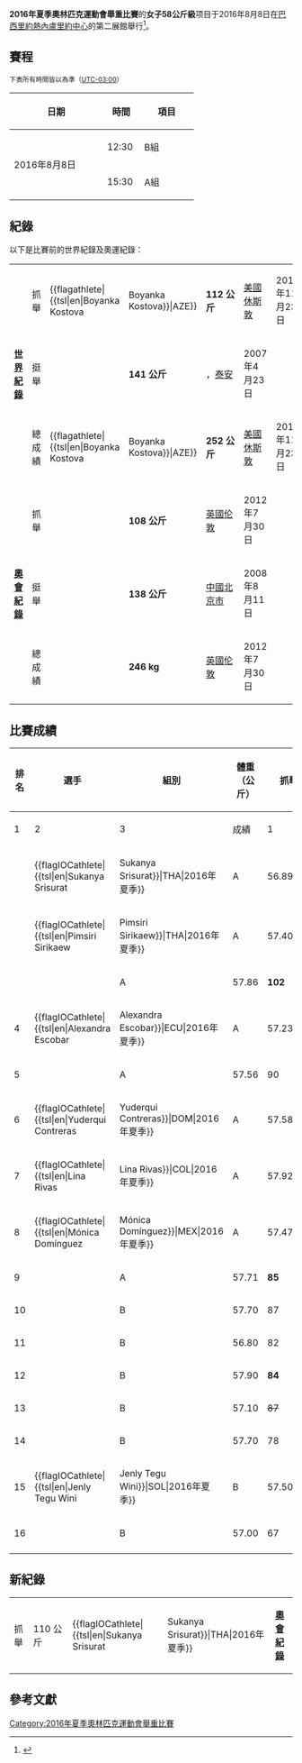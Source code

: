 {{Infobox Olympic event
|event = 女子58公斤級舉重賽
|games = 2016年夏季
|venue = [[里約中心|里約中心]]
|date = 8月8日
|competitors = 16
|nations = 15
|gold = {{tsl|en|Sukanya Srisurat||Sukanya Srisurat}}
|goldNOC = THA
|silver = {{tsl|en|Pimsiri Sirikaew||Pimsiri Sirikaew}}
|silverNOC = THA
|bronze = [[郭婞淳|郭婞淳]]
|bronzeNOC = TPE
|prev = [[2012年夏季奧林匹克運動會舉重比賽－女子58公斤級|2012]]
|next = [[2020年夏季奧林匹克運動會女子59公斤級舉重比賽|2020]]
}}

{{WeightliftingAt2016SummerOlympics}}

'''2016年夏季奧林匹克運動會舉重比賽'''的'''女子58公斤級'''项目于2016年8月8日在[[巴西|巴西]][[里約熱內盧|里約熱內盧]][[里約中心|里約中心]]的第二展館舉行<ref>{{cite web|url=http://www.rio2016.com/en/the-games/olympic/sports/weightlifting|title=Rio 2016: Weightlifting|publisher=[[2016年夏季奧林匹克運動會|Rio 2016]]|accessdate=17 April 2015|archive-date=2015-04-17|archive-url=https://web.archive.org/web/20150417073527/http://www.rio2016.com/en/the-games/olympic/sports/weightlifting|dead-url=no}}</ref>。

==賽程==
<small>下表所有時間皆以{{tsl|en|Time in Brazil|巴西時間}}為準（[[UTC-3|UTC-03:00]]）</small>
{|class = "wikitable" style="text-align:center;"
! width=150|日期
! width=50|時間
! width=80|項目
|-
| rowspan=2| 2016年8月8日 || 12:30 || B組
|-
|  15:30 || bgcolor=ffffcc| A組
|}

== 紀錄 ==
以下是比賽前的世界紀錄及奧運紀錄：

{| class="wikitable"
|rowspan=3|'''[[舉重世界紀錄列表|世界紀錄]]'''
|抓舉
|{{flagathlete|{{tsl|en|Boyanka Kostova||Boyanka Kostova}}|AZE}}
|'''112 公斤'''
|[[美國|美國]][[休斯敦|休斯敦]]
|2015年11月23日
|-
|挺舉
|{{flagathlete|[[邱紅梅|邱紅梅]]|CHN}}
|'''141 公斤'''
|{{CHN}}，[[泰安市|泰安]]
|2007年4月23日
|-
|總成績
|{{flagathlete|{{tsl|en|Boyanka Kostova||Boyanka Kostova}}|AZE}}
|'''252 公斤'''
|[[美國|美國]][[休斯敦|休斯敦]]
|2015年11月23日
|-
|rowspan=3|'''[[举重奥运会纪录列表|奧會紀錄]]''' || 抓舉 || {{flagIOCathlete|[[李雪英|李雪英]]|CHN|2012年夏季}} || '''108 公斤''' || [[英國|英國]][[伦敦|伦敦]] || 2012年7月30日
|-
| 挺舉 || {{flagIOCathlete|[[陈艳青|陈艳青]]|CHN|2008年夏季}} || '''138 公斤''' || [[中华人民共和国|中國]][[北京市|北京市]] || 2008年8月11日
|-
| 總成績 || {{flagIOCathlete|[[李雪英|李雪英]]|CHN|2012年夏季}} || '''246 kg''' || [[英國|英國]][[伦敦|伦敦]] || 2012年7月30日
|}

==比賽成績==

{|class = "wikitable" style="text-align:center;"
! rowspan=2 width=40|排名
! rowspan=2 width=250|選手
! rowspan=2 width=50|組別
! rowspan=2 width=60|體重<br />（公斤）
!colspan=4| 抓舉（公斤）
!colspan=4| 挺舉（公斤）
!rowspan=2 width=60| 總成績<br />（公斤）
|-
! width=40|1
! width=40|2
! width=40|3
! width=55|成績
! width=40|1
! width=40|2
! width=40|3
! width=55|成績
|-
| {{gold01}}  ||align=left| {{flagIOCathlete|{{tsl|en|Sukanya Srisurat||Sukanya Srisurat}}|THA|2016年夏季}} || A || 56.89 || 105 || 108 || '''110''' || 110 {{OlyR|舉重}} || 127 || '''130''' || <s>132</s> || 130 || '''240'''
|-
| {{silver02}}  ||align=left| {{flagIOCathlete|{{tsl|en|Pimsiri Sirikaew||Pimsiri Sirikaew}}|THA|2016年夏季}} || A || 57.40 || 98 || 100 || '''102''' || 102 || 128 || '''130''' || — || 130 || '''232'''
|-
| {{bronze03}}  ||align=left| {{flagIOCathlete|[[郭婞淳|郭婞淳]]|TPE|2016年夏季}} || A || 57.86 || '''102''' || <s>105</s> || <s>105</s> || 102 ||<s>129</s> || '''129''' || <s>139</s> || 129 || '''231'''
|-
| 4  ||align=left| {{flagIOCathlete|{{tsl|en|Alexandra Escobar||Alexandra Escobar}}|ECU|2016年夏季}} || A || 57.23 || 97 || '''100''' || <s>102</s> || 100 || 118 || 121 || '''123''' || 123 || '''223'''
|-
| 5  ||align=left| {{flagIOCathlete|[[安藤美希子|安藤美希子]]|JPN|2016年夏季}} || A || 57.56 || 90 || <s>93</s> || '''94''' || 94 || 120 || '''124''' || <s>126</s> || 124 || '''218'''
|-
| 6  ||align=left| {{flagIOCathlete|{{tsl|en|Yuderqui Contreras||Yuderqui Contreras}}|DOM|2016年夏季}} || A || 57.58 || 96 || '''100''' || <s>102</s> || 100 || '''117''' || <s>121</s> || <s>122</s> || 117 || '''217'''
|-
| 7  ||align=left| {{flagIOCathlete|{{tsl|en|Lina Rivas||Lina Rivas}}|COL|2016年夏季}} || A || 57.92 || '''96''' || <s>100</s> || <s>100</s> || 96 || 116 || '''120''' || <s>122</s> || 120 || '''216'''
|-
| 8  ||align=left| {{flagIOCathlete|{{tsl|en|Mónica Domínguez||Mónica Domínguez}}|MEX|2016年夏季}} || A || 57.47 || 91 || 94 || '''96''' || 96 || '''115''' || <s>118</s> || <s>119</s> || 115 || '''211'''
|-
| 9  ||align=left| {{flagIOCathlete|[[Yusleidy_Figueroa|Yusleidy Figueroa]]|VEN|2016年夏季}} || A || 57.71 || '''85''' || <s>89</s> || <s>89</s> || 85 || 110 || '''116''' || — || 116 || '''201'''
|-
| 10  ||align=left| {{flagIOCathlete|{{tsl|de|Sabine Kusterer|Sabine Kusterer}}|GER|2016年夏季}} ||  B || 57.70 || 87 || 89 || '''90''' || 90 || 108 || <s>110</s> || '''110''' || 110 || '''200'''
|-
| 11  ||align=left| {{flagIOCathlete|[[Mathlynn_Sasser|Mathlynn Sasser]]|MHL|2016年夏季}} || B || 56.80 || 82 || 84 || '''87''' || 87 || 110 || <s>112</s> || '''112''' || 112 || '''199'''
|-
| 12  ||align=left| {{flagIOCathlete|[[Angelica_Roos|Angelica Roos]]|SWE|2016年夏季}} || B || 57.90 || '''84''' || <s>87</s> || <s>87</s> || 84 || 107 || '''110''' || <s>112</s> || 110 || '''194'''
|-
| 13  ||align=left| {{flagIOCathlete|[[Veronika_Ivasyuk|Veronika Ivasyuk]]|UKR|2016年夏季}} || B || 57.10 || <s>87</s> || 87 || '''90''' || 90 || 98 || '''103''' || <s>107</s> || 103 || '''193'''
|-
| 14  ||align=left| {{flagIOCathlete|[[Tia-Clair_Toomey|Tia-Clair Toomey]]|AUS|2016年夏季}} || B || 57.70 || 78 || <s>82</s> || '''82''' || 82 || 103 || '''107''' || <s>112</s> || 107 || '''189'''
|-
| 15  ||align=left| {{flagIOCathlete|{{tsl|en|Jenly Tegu Wini||Jenly Tegu Wini}}|SOL|2016年夏季}} || B || 57.50 || 80 || '''84''' || <s>87</s> || 87 || 100 || '''104''' || <s>109</s> || 109 || '''188'''
|-
| 16  ||align=left| {{flagIOCathlete|[[Aisha_Al-Balushi|Aisha Al-Balushi]]|UAE|2016年夏季}} || B || 57.00 || 67 ||  70 || '''72''' ||  72 || 86 || '''90''' || <s>94</s> || 90 || '''162'''
|-
|}

==新紀錄==
{|class = "wikitable" style="text-align:center;"
|-
|抓舉
|110 公斤
|align=left|{{flagIOCathlete|{{tsl|en|Sukanya Srisurat||Sukanya Srisurat}}|THA|2016年夏季}}
|'''[[举重奥运会纪录列表|奧會紀錄]]'''
|}

== 參考文獻 ==
{{reflist}}

[[Category:2016年夏季奧林匹克運動會舉重比賽|Category:2016年夏季奧林匹克運動會舉重比賽]]